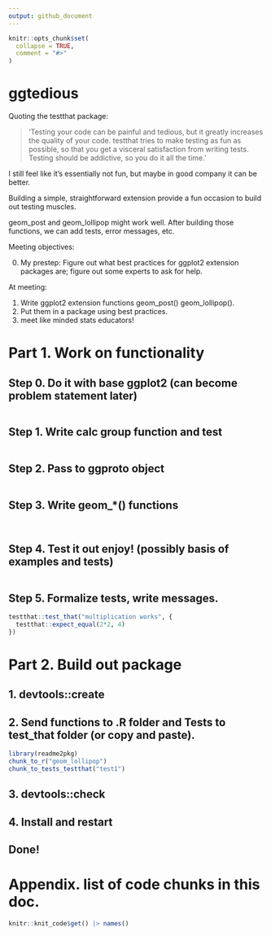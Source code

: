 ```yaml
---
output: github_document
---
```


<!-- README.md is generated from README.Rmd. Please edit that file -->

```r
knitr::opts_chunk$set(
  collapse = TRUE,
  comment = "#>"
)
```

# ggtedious

<!-- badges: start -->
<!-- badges: end -->

Quoting the testthat package: 

> 'Testing your code can be painful and tedious, but it greatly increases the quality of your code. testthat tries to make testing as fun as possible, so that you get a visceral satisfaction from writing tests. Testing should be addictive, so you do it all the time.' 

I still feel like it's essentially not fun, but maybe in good company it can be better. 

Building a simple, straightforward extension provide a fun occasion to build out testing muscles. 

geom_post and geom_lollipop might work well. After building those functions, we can add tests, error messages, etc.  


Meeting objectives:

0. My prestep: Figure out what best practices for ggplot2 extension packages are; figure out some experts to ask for help.

At meeting:

1. Write ggplot2 extension functions geom_post() geom_lollipop().
2. Put them in a package using best practices.
3. meet like minded stats educators!

# Part 1. Work on functionality

## Step 0. Do it with base ggplot2 (can become problem statement later)

```r
```

## Step 1. Write calc group function and test

```r
```


## Step 2. Pass to ggproto object

```r


```

## Step 3. Write geom_*() functions

```r


```

```r


```

## Step 4. Test it out enjoy! (possibly basis of examples and tests)

```r


```

## Step 5. Formalize tests, write messages.

```r
testthat::test_that("multiplication works", {
  testthat::expect_equal(2*2, 4)
})
```

# Part 2.  Build out package

## 1. devtools::create

## 2. Send functions to .R folder and Tests to test_that folder (or copy and paste).

```r
library(readme2pkg)
chunk_to_r("geom_lollipop")
chunk_to_tests_testthat("test1")
```


## 3. devtools::check

## 4. Install and restart

## Done! 

# Appendix. list of code chunks in this doc.

```r
knitr::knit_code$get() |> names()
```
